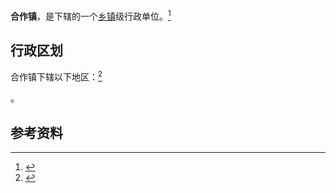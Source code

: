 {{中国乡级行政区|32/06/81/108/000}}

'''合作镇'''，是{{PRC admin/fullname|32/06/81/108/000|3}}下辖的一个[[乡镇|乡镇]]级行政单位。<ref>{{PRC admin/ref sgc|{{PRC admin/parent|32/06/81/108/000}}}}</ref>

== 行政区划 ==

合作镇下辖以下地区：<ref>{{PRC admin/ref sgc|32/06/81/108/000}}</ref>

{{PRC admin/children|32/06/81/108/000}}。

== 参考资料 ==

{{reflist}}

{{行政区划小作品}}
{{PRC admin/navcat|32/06/81/108/000}}